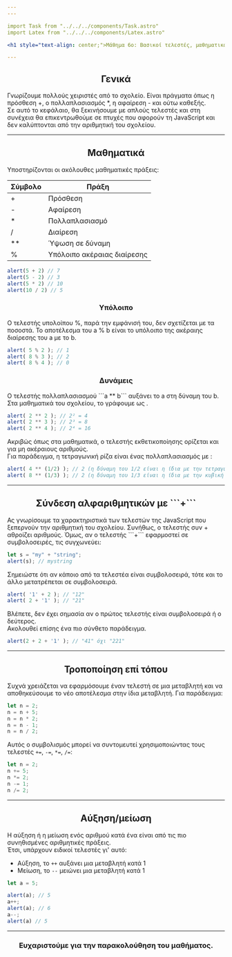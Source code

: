 ```yaml
---
---

import Task from "../../../components/Task.astro"
import Latex from "../../../components/Latex.astro"

<h1 style="text-align: center;">Μάθημα 6ο: Βασικοί τελεστές, μαθηματικά</h1>

---
```


<h2 style="text-align: center;"> Γενικά </h2>

Γνωρίζουμε πολλούς χειριστές από το σχολείο. Είναι πράγματα όπως η πρόσθεση +, ο πολλαπλασιασμός *, η αφαίρεση - και ούτω καθεξής.  
Σε αυτό το κεφάλαιο, θα ξεκινήσουμε με απλούς τελεστές και στη συνέχεια θα επικεντρωθούμε σε πτυχές που αφορούν τη JavaScript και δεν καλύπτονται από την αριθμητική του σχολείου.  

---

<h2 style="text-align: center;"> Μαθηματικά </h2>
Υποστηρίζονται οι ακόλουθες μαθηματικές πράξεις:

| Σύμβολο | Πράξη                       |
|---------|-----------------------------|
| +       | Πρόσθεση                    |
| -       | Αφαίρεση                    |
| *       | Πολλαπλασιασμό              |
| /       | Διαίρεση                    |
| **      | Ύψωση σε δύναμη             |
| %       | Υπόλοιπο ακέραιας διαίρεσης |

```js
alert(5 + 2) // 7
alert(5 - 2) // 3
alert(5 * 2) // 10
alert(10 / 2) // 5
```

<h3 style="text-align: center;">Υπόλοιπο</h3>
Ο τελεστής υπολοίπου %, παρά την εμφάνισή του, δεν σχετίζεται με τα ποσοστά.  
Το αποτέλεσμα του a % b είναι το υπόλοιπο της ακέραιης διαίρεσης του a με το b.

```js
alert( 5 % 2 ); // 1
alert( 8 % 3 ); // 2
alert( 8 % 4 ); // 0
```

<h3 style="text-align: center;">Δυνάμεις</h3>
Ο τελεστής πολλαπλασιασμού ```a ** b``` αυξάνει το a στη δύναμη του b.  
Στα μαθηματικά του σχολείου, το γράφουμε ως <Latex formula="a^b"/>.

```js
alert( 2 ** 2 ); // 2² = 4
alert( 2 ** 3 ); // 2³ = 8
alert( 2 ** 4 ); // 2⁴ = 16
```

Ακριβώς όπως στα μαθηματικά, ο τελεστής εκθετικοποίησης ορίζεται και για μη ακέραιους αριθμούς.  
Για παράδειγμα, η τετραγωνική ρίζα είναι ένας πολλαπλασιασμός με <Latex formula="\frac{1}{2}" />:

```js
alert( 4 ** (1/2) ); // 2 (η δύναμη του 1/2 είναι η ίδια με την τετραγωνική ρίζα)
alert( 8 ** (1/3) ); // 2 (η δύναμη του 1/3 είναι η ίδια με την κυβική ρίζα)
```

---

<h2 style="text-align: center;">Σύνδεση αλφαριθμητικών με ```+```</h2>
Ας γνωρίσουμε τα χαρακτηριστικά των τελεστών της JavaScript που ξεπερνούν την αριθμητική του σχολείου.  
Συνήθως, ο τελεστής συν + αθροίζει αριθμούς.  
Όμως, αν ο τελεστής ```+``` εφαρμοστεί σε συμβολοσειρές, τις συγχωνεύει:  

```js
let s = "my" + "string";
alert(s); // mystring
```

Σημειώστε ότι αν κάποιο από τα τελεστέα είναι συμβολοσειρά, τότε και το άλλο μετατρέπεται σε συμβολοσειρά.

```js
alert( '1' + 2 ); // "12"
alert( 2 + '1' ); // "21"
```

Βλέπετε, δεν έχει σημασία αν ο πρώτος τελεστής είναι συμβολοσειρά ή ο δεύτερος.  
Ακολουθεί επίσης ένα πιο σύνθετο παράδειγμα.

```js
alert(2 + 2 + '1' ); // "41" όχι "221"
```

---

<h2 style="text-align: center;">Τροποποίηση επί τόπου</h2>
Συχνά χρειάζεται να εφαρμόσουμε έναν τελεστή σε μια μεταβλητή και να αποθηκεύσουμε το νέο αποτέλεσμα στην ίδια μεταβλητή.  
Για παράδειγμα:

```js
let n = 2;
n = n + 5;
n = n * 2;
n = n - 1;
n = n / 2;
```

Αυτός ο συμβολισμός μπορεί να συντομευτεί χρησιμοποιώντας τους τελεστές ```+=```, ```-=```, ```*=```, ```/=```:

```js
let n = 2;
n += 5;
n *= 2;
n -= 1;
n /= 2;
```

---

<h2 style="text-align: center;">Αύξηση/μείωση</h2>

Η αύξηση ή η μείωση ενός αριθμού κατά ένα είναι από τις πιο συνηθισμένες αριθμητικές πράξεις.  
Έτσι, υπάρχουν ειδικοί τελεστές γι' αυτό:
+ Αύξηση, το ```++``` αυξάνει μια μεταβλητή κατά 1
+ Μείωση, το ```--``` μειώνει μια μεταβλητή κατά 1

```js
let a = 5;

alert(a); // 5
a++;
alert(a); // 6
a--;
alert(a) // 5
```

---

<h3 style="text-align: center;">Ευχαριστούμε για την παρακολούθηση του μαθήματος.</h3>